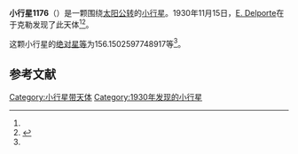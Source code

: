 {{Infobox planet
| bgcolour = #FFFFC0
| name = 1176 Lucidor
| symbol = 
| image = 
| caption = 
| discovery = yes
| discovery_ref = 
| discoverer = [[E._Delporte|E. Delporte]]
| discovery_site = [[于克勒|于克勒]] 
| discovered = 1930年11月15日
| designations = yes
| mp_name = 
| named_after = 
| alt_names = 1930 VE/ 1927 BF / 1971 BD2
| mp_category = [[主带小行星|主带小行星]]
| orbit_ref = <ref name="a">[http://ssd.jpl.nasa.gov/sbdb.cgi?sstr=1176 1176 Lucidor] {{Wayback|url=http://ssd.jpl.nasa.gov/sbdb.cgi?sstr=1176 |date=20140817142715 }}，小行星數據庫瀏覽器（JPL Small-Body Database Browser）－[[美国国家航空航天局|美国国家航空航天局]]喷气推进实验室</ref>
| epoch = 2456400.5 (2013年4月18日更新)
| aphelion = {{convert|3.074238004089558|AU|km|3|abbr=on|lk=out}}
| perihelion = {{convert|2.311802001687665|AU|km|3|abbr=on}}
| semimajor = {{convert|2.693020002888612|AU|km|3|abbr=on}}
| eccentricity = 0.141557805
| period = 1614.201683 [[日|日]]<br />4.42[[儒略年|儒略年]]
| avg_speed = 
| inclination = 6.647334869550574
| asc_node = 272.3721509890561
| mean_anomaly = 
| arg_peri = 156.1502597748917
| satellites = 
| physical_characteristics = yes
| dimensions = 
| mass = 
| density = 
| surface_grav = 
| escape_velocity = 
| sidereal_day = 
| axial_tilt = 
| pole_ecliptic_lat = 
| pole_ecliptic_lon = 
| albedo = 
| temperatures= 
| temp_name1 = 
| mean_temp_1 = 
| max_temp_1 = 
| temp_name2 = 
| max_temp_2 = 
| spectral_type = 
| abs_magnitude = 156.1502597748917
}}

'''小行星1176'''（{{lang-en|1176 Lucidor}}）是一颗围绕[[太阳|太阳]][[公转|公转]]的[[小行星|小行星]]。1930年11月15日，[[E._Delporte|E. Delporte]]在于克勒发现了此天体<ref name="a" /><ref>{{cite news|title=小行星列表|url=http://cfa-www.harvard.edu/iau/lists/NumberedMPs.txt|accessdate=2013-07-08|newspaper=哈佛大学|archive-date=2008-05-17|archive-url=https://web.archive.org/web/20080517010638/http://cfa-www.harvard.edu/iau/lists/NumberedMPs.txt|dead-url=no}}</ref>。

这颗小行星的[[绝对星等|绝对星等]]为156.1502597748917等<ref name="a" />。

==参考文献==
{{reflist}}
{{Minor Planet Number|[[小行星1175|小行星1175]]|[[小行星1177|小行星1177]]}}

{{小天体}}

[[Category:小行星带天体|Category:小行星带天体]]
[[Category:1930年发现的小行星|Category:1930年发现的小行星]]

{{asteroid-stub}}